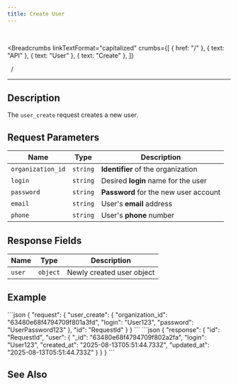 ```yaml
---
title: Create User
---
```


<br />



<Breadcrumbs
  linkTextFormat="capitalized"
  crumbs={[
    { href: "/" },
    { text: "API" },
    { text: "User" },
    { text: "Create" },
  ]}
>
  <Icon slot="index" name="seti:powershell" />
  <span slot="separator">&nbsp;&nbsp;/&nbsp;</span>
</Breadcrumbs>

---


## Description

> <Badge text="wss" variant="tip" size="large" />
> <Badge text="user_create" size="large" />

The `user_create` request creates a new user.

## Request Parameters

| Name              | Type     | Description                           |
| ----------------- | -------- | ------------------------------------- |
| `organization_id` | `string` | **Identifier** of the organization    |
| `login`           | `string` | Desired **login** name for the user   |
| `password`        | `string` | **Password** for the new user account |
| `email`           | `string` | User's **email** address              |
| `phone`           | `string` | User's **phone** number               |

## Response Fields

| Name   | Type     | Description               |
| ------ | -------- | ------------------------- |
| `user` | `object` | Newly created user object |

## Example

<Tabs>
  <TabItem label="Request">
```json
{
  "request": {
    "user_create": {
      "organization_id": "63480e68f4794709f801a3fd",
      "login": "User123",
      "password": "UserPassword123"
    },
    "id": "RequestId"
  }
}
```
  </TabItem>  
</Tabs>

<Tabs>
  <TabItem label="Response">
```json
{
  "response": {
    "id": "RequestId",
    "user": {
      "_id": "63480e68f4794709f802a2fa",
      "login": "User123",
      "created_at": "2025-08-13T05:51:44.733Z",
      "updated_at": "2025-08-13T05:51:44.733Z"
    }
  }
}
```
  </TabItem>  
</Tabs>

## See Also

<LinkCard
  title="SAMA chat server API: Users"
  href="https://medium.com/sama-communications/sama-chat-server-api-users-edf65ea6a341"
  description="All messengers and services that use instant messaging require minimal user identification in the system. We have developed a universal API..."
/>
<LinkCard
  title="DataBase Records"
  href="/deployment/db-records/"
  description="Collection of complete objects stored in the database."
/>

<script
  src="https://giscus.app/client.js"
  data-repo="Oleksandr1414/cathedra-slytherin"
  data-repo-id="R_kgDOI8uafg"
  data-category="[ВВЕДІТЬ CATEGORY NAME]"
  data-category-id="[ВВЕДІТЬ CATEGORY ID]"
  data-mapping="pathname"
  data-strict="0"
  data-reactions-enabled="1"
  data-emit-metadata="0"
  data-input-position="bottom"
  data-theme="transparent_dark"
  data-lang="uk"
  crossorigin="anonymous"
  async
></script>
